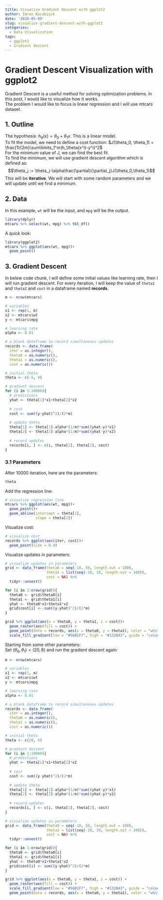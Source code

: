 ```yaml
---
title: Visualize Gradient Descent with ggplot2
author: Imran Kocabiyik
date: '2018-05-09'
slug: visualize-gradient-descent-with-ggplot2
categories:
  - Data Visualization
tags:
  - ggplot2
  - Gradient descent
---
```


# Gradient Descent Visualization with ggplot2

Gradient Descent is a useful method for solving optimization problems.
In this post, I would like to visualize how it works.  
The problem I would like to focus is linear regression and I will use mtcars dataset.  

## 1. Outline
The hypothesis: $h_\theta(x) = \theta_0+\theta_1 x$. This is a linear model.  
To fit the model, we need to define a cost function:  $J(\theta_0, \theta_1) = \frac{1}{2m}\sum\limits_1^m(h_\theta(x^i)-y^i)^2$  
For the minimum value of J, we can find the best fit.  
To find the minimum, we will use gradient descent algorithm which is defined as:  
$$\theta_j := \theta_j-\alpha\frac{\partial}{\partial_j}J(\theta_0,\theta_1)$$
This will be **iterative**.  We will start with some random parameters and we will update until we find a minimum.  

## 2. Data
In this example, `wt` will be the input, and `mpg` will be the output.
```r
library(dplyr)
mtcars %>% select(wt, mpg) %>% tbl_df()
```

A quick look:
```r
library(ggplot2)
mtcars %>% ggplot(aes(wt, mpg))+
  geom_point()
```

## 3. Gradient Descent
In below code chunk, I will define some initial values like learning rate, then I will run gradient descent. For every iteration, I will keep the value of `theta1` and `theta2` and `cost` in a dataframe named **records**.
```r
m <- nrow(mtcars)

# variables
x1 <- rep(1, m)
x2 <- mtcars$wt
y <- mtcars$mpg

# learning rate
alpha <- 0.01

# a blank dataframe to record simultaneous updates
records <- data_frame(
  iter = as.integer(),
  theta0 = as.numeric(),
  theta1 = as.numeric(),
  cost = as.numeric())

# initial theta
theta <- c(-5, 0)

# gradient descent
for (i in 1:10000){
  # predictions
  yhat <- theta[1]*x1+theta[2]*x2
  
  # cost
  cost <- sum((y-yhat)^2)/(2*m)
  
  # update theta
  theta[1] <- theta[1]-alpha*(1/m)*sum((yhat-y)*x1)
  theta[2] <- theta[2]-alpha*(1/m)*sum((yhat-y)*x2)
  
  # record updates
  records[i, ] <- c(i, theta[1], theta[2], cost)
}
```

### 3.1 Parameters

After 10000 iteration, here are the parameters:

```r
theta
```


Add the regression line:
```r
# visualize regression line
mtcars %>% ggplot(aes(wt, mpg))+
  geom_point()+
  geom_abline(intercept = theta[1],
              slope = theta[2])
```

Visualize cost:
```r
# visualize cost
records %>% ggplot(aes(iter, cost))+
  geom_point(size = 0.4)

```


Visualize updates in parameters:
```r
# visualize updates in parameters
grid <- data_frame(theta0 = seq(-10, 50, length.out = 100),
                   theta1 = list(seq(-10, 10, length.out = 100)),
                   cost = NA) %>% 
  tidyr::unnest()

for (i in 1:nrow(grid)){
  theta0 <- grid$theta0[i]
  theta1 <- grid$theta1[i]
  yhat <- theta0*x1+theta1*x2
  grid$cost[i] <- sum((y-yhat)^2)/(2*m)
}

grid %>% ggplot(aes(x = theta0, y = theta1, z = cost))+
  geom_raster(aes(fill = cost)) +
  geom_point(data = records, aes(x = theta0, y = theta1), color = "white", alpha = 0.1)+
  scale_fill_gradient(low = "#56B1F7", high = "#132B43", guide = "colourbar")
```

Starting from some other parameters:  
Set $(\theta_0, \theta_1) = (20, 8)$ and run the gradient descent again:  
```r
m <- nrow(mtcars)

# variables
x1 <- rep(1, m)
x2 <- mtcars$wt
y <- mtcars$mpg

# learning rate
alpha <- 0.01

# a blank dataframe to record simultaneous updates
records <- data_frame(
  iter = as.integer(),
  theta0 = as.numeric(),
  theta1 = as.numeric(),
  cost = as.numeric())

# initial theta
theta <- c(20, 8)

# gradient descent
for (i in 1:10000){
  # predictions
  yhat <- theta[1]*x1+theta[2]*x2
  
  # cost
  cost <- sum((y-yhat)^2)/(2*m)
  
  # update theta
  theta[1] <- theta[1]-alpha*(1/m)*sum((yhat-y)*x1)
  theta[2] <- theta[2]-alpha*(1/m)*sum((yhat-y)*x2)
  
  # record updates
  records[i, ] <- c(i, theta[1], theta[2], cost)
}

# visualize updates in parameters
grid <- data_frame(theta0 = seq(-10, 50, length.out = 100),
                   theta1 = list(seq(-10, 10, length.out = 100)),
                   cost = NA) %>% 
  tidyr::unnest()

for (i in 1:nrow(grid)){
  theta0 <- grid$theta0[i]
  theta1 <- grid$theta1[i]
  yhat <- theta0*x1+theta1*x2
  grid$cost[i] <- sum((y-yhat)^2)/(2*m)
}

grid %>% ggplot(aes(x = theta0, y = theta1, z = cost)) +
  geom_raster(aes(fill = cost)) +
  scale_fill_gradient(low = "#56B1F7", high = "#132B43", guide = "colourbar") +
  geom_point(data = records, aes(x = theta0, y = theta1), color = "white", alpha = 0.1)
```

